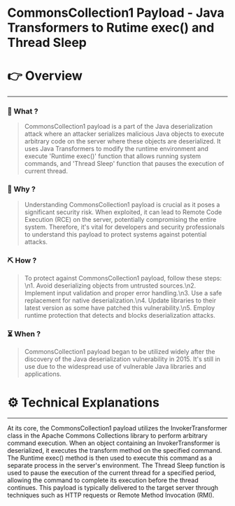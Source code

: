 # CommonsCollection1 Payload - Java Transformers to Rutime exec() and Thread Sleep


# 👉 Overview

---

### 👀 What ?

> CommonsCollection1 payload is a part of the Java deserialization attack where an attacker serializes malicious Java objects to execute arbitrary code on the server where these objects are deserialized. It uses Java Transformers to modify the runtime environment and execute 'Runtime exec()' function that allows running system commands, and 'Thread Sleep' function that pauses the execution of current thread.
> 

### 🧐 Why ?

> Understanding CommonsCollection1 payload is crucial as it poses a significant security risk. When exploited, it can lead to Remote Code Execution (RCE) on the server, potentially compromising the entire system. Therefore, it's vital for developers and security professionals to understand this payload to protect systems against potential attacks.
> 

### ⛏️ How ?

> To protect against CommonsCollection1 payload, follow these steps: \n1. Avoid deserializing objects from untrusted sources.\n2. Implement input validation and proper error handling.\n3. Use a safe replacement for native deserialization.\n4. Update libraries to their latest version as some have patched this vulnerability.\n5. Employ runtime protection that detects and blocks deserialization attacks.
> 

### ⏳ When ?

> CommonsCollection1 payload began to be utilized widely after the discovery of the Java deserialization vulnerability in 2015. It's still in use due to the widespread use of vulnerable Java libraries and applications.
> 

# ⚙️ Technical Explanations

---

At its core, the CommonsCollection1 payload utilizes the InvokerTransformer class in the Apache Commons Collections library to perform arbitrary command execution. When an object containing an InvokerTransformer is deserialized, it executes the transform method on the specified command. The Runtime exec() method is then used to execute this command as a separate process in the server's environment. The Thread Sleep function is used to pause the execution of the current thread for a specified period, allowing the command to complete its execution before the thread continues. This payload is typically delivered to the target server through techniques such as HTTP requests or Remote Method Invocation (RMI).
